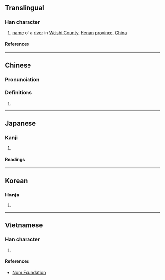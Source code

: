 {{character info/new}}
==Translingual==

===Han character===
{{Han char|rn=85|rad=水|as=06|sn=9|four=34127|canj=EKB|ids=⿰氵有}}

# [[name]] of a [[river]] in [[w:Weishi County|Weishi County]], [[Henan]] [[province]], [[China]]

====References====
{{Han ref|kx=0621.170|dkj=17398|dj=1017.090|hdz=31604.020|uh=6D27}}

----

==Chinese==
{{zh-forms}}

===Pronunciation===
{{zh-pron
|m=wěi
|c=fui2
|mc=y
|oc=y
|ma=
|cat=pn
}}

===Definitions===
{{zh-hanzi}}

# {{rfdef|zh}}

----

==Japanese==

===Kanji===
{{ja-kanji|grade=|rs=水06}}

# {{rfdef|ja|sort=水06}}

====Readings====
{{ja-readings
|on=い
}}

----

==Korean==

===Hanja===
{{ko-hanja|유}}

# {{rfdef|ko|sort=水06}}

----

==Vietnamese==

===Han character===
{{vi-readings|rs=水06|reading=vị}}

# {{rfdef|vi|sort=水06}}

====References====
* [http://nomfoundation.org/common/nom_details.php?codepoint=6d27 Nom Foundation]